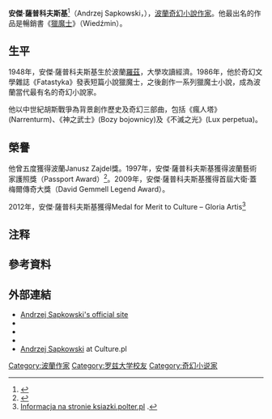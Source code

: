 {{Blpsources|time=2019-12-23T15:49:43+00:00}}
{{noteTA
|G1=LI
}}
{{Infobox writer
|name         = 安傑·薩普科夫斯基
|image        = Andrzej Sapkowski - Lucca Comics and Games 2015 2.JPG
|caption      = 
|birth_name   = 
|birth_date   = {{birth date and age|1948|6|21|df=y}}
|birth_place  = [[波兰|波兰]][[罗兹_(波兰)|罗兹]]
|occupation   = [[小说家|小说家]]
|citizenship  = 波兰
|period       = 1986年至今
|genre        = [[奇幻小说|奇幻]]、[[历史小说|历史]]
|notableworks = [[獵魔士|獵魔士]]
|awards       = 
|signature    = Andrzej_Sapkowski_signature.JPG
|website      = {{URL|http://www.sapkowski.pl/}}
}}
'''安傑·薩普科夫斯基'''<ref>{{Sinaweibo post |user = 1350039530 |id = If18PgCPy |title = 因作者要求，将作者译名订正为“安杰伊·萨普科夫斯基”（波兰语发音） |name = 重庆出版集团卡通分社 |date = 2019-11-07 |accessdate = 2019-11-08 }}</ref>{{efn|简体中文曾译为'''安德烈·斯帕克沃斯基'''。}}（Andrzej Sapkowski，{{bd|1948年|6月21日}}），[[波蘭|波蘭]][[奇幻小說|奇幻小說]][[作家|作家]]。他最出名的作品是暢銷書《[[獵魔士|獵魔士]]》（Wiedźmin）。

==生平==
1948年，安傑·薩普科夫斯基生於波蘭[[羅茲|羅茲]]，大學攻讀經濟。1986年，他於奇幻文學雜誌《Fatastyka》發表短篇小說獵魔士，之後創作一系列獵魔士小說，成為波蘭當代最有名的奇幻小說家。

他以中世紀胡斯戰爭為背景創作歷史及奇幻三部曲，包括《瘋人塔》(Narrenturm)、《神之武士》(Bozy bojownicy)及《不滅之光》(Lux perpetua)。

==榮譽==
他曾五度獲得波蘭Janusz Zajdel獎。1997年，安傑·薩普科夫斯基獲得波蘭藝術家護照獎（Passport Award）<ref name="libraryThing">{{cite web
| title = Andrzej Sapkowski - biography
| url = https://culture.pl/en/artist/andrzej-sapkowski
| author = [http://www.culture.pl/web/english/news culture.pl]
| date = October 2010
| accessdate = 2015-05-24
| archive-date = 2013-08-07
| archive-url = https://web.archive.org/web/20130807193200/http://www.culture.pl/web/english/resources-literature-full-page/-/eo_event_asset_publisher/eAN5/content/andrzej-sapkowski
| dead-url = no
}}</ref>。2009年，安傑·薩普科夫斯基獲得首屆大衛·蓋梅爾傳奇大獎（David Gemmell Legend Award）。

2012年，安傑·薩普科夫斯基獲得Medal for Merit to Culture – Gloria Artis<ref>[http://ksiazki.polter.pl/Tworcy-fantastyki-zasluzeni-dla-kultury-w59430 Informacja na stronie ksiazki.polter.pl] {{Wayback|url=http://ksiazki.polter.pl/Tworcy-fantastyki-zasluzeni-dla-kultury-w59430 |date=20160304044432 }}.</ref>

==注释==
{{notelist}}

== 參考資料 ==
{{Reflist}}

==外部連結==
{{commons|Andrzej Sapkowski|Andrzej Sapkowski}}
{{wikiquote|Andrzej Sapkowski|Andrzej Sapkowski}}
*[http://www.sapkowski.pl/ Andrzej Sapkowski's official site] {{Wayback|url=http://www.sapkowski.pl/ |date=20170201074315 }}
*{{IMDb name|1140292}}
*{{worldcat id|lccn-no95-39140}}
*{{isfdb name|id=77165|name=Andrzej Sapkowski}}
* [http://culture.pl/en/artist/andrzej-sapkowski Andrzej Sapkowski]{{Wayback|url=http://culture.pl/en/artist/andrzej-sapkowski |date=20141016124422 }} at Culture.pl

{{猎魔人}}
{{Authority control}}
{{DEFAULTSORT:Sapkowski, Andrzej}}
[[Category:波蘭作家|Category:波蘭作家]]
[[Category:罗兹大学校友|Category:罗兹大学校友]]
[[Category:奇幻小说家|Category:奇幻小说家]]